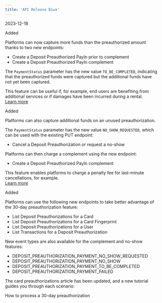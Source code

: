 ```yaml
---  
title: 'API Release Biwa'  
---  
```

<span class="date">2023-12-18</span>  
  
  
<div class="pill pill-green">Added</div>  
  

Platforms can now capture more funds than the preauthorized amount thanks to two new endpoints:  
- Create a Deposit Preauthorized PayIn prior to complement  
- Create a Deposit Preauthorized PayIn complement  

The `PaymentStatus` parameter has the new value `TO_BE_COMPLETED`, indicating that the preauthorized funds were captured but the additional funds have not yet been captured.   

This feature can be useful if, for example, end users are benefiting from additional services or if damages have been incurred during a rental.  
<a href="#" class="btn Secondary normal">Learn more</a>  
<div class="pill pill-green">Added</div>  
  

Platforms can also capture additional funds on an unused preauthorization.   

The `PaymentStatus` parameter has the new value `NO_SHOW_REQUESTED`, which can be used with the existing PUT endpoint:   
- Cancel a Deposit Preauthorization or request a no-show  

Platforms can then charge a complement using the new endpoint:  
- Create a Deposit Preauthorized PayIn complement  

This feature enables platforms to charge a penalty fee for last-minute cancellations, for example.  
<a href="#" class="btn Secondary normal">Learn more</a>  
<div class="pill pill-green">Added</div>  
  

Platforms can use the following new endpoints to take better advantage of the 30-day preauthorization feature:   
- List Deposit Preauthorizations for a Card  
- List Deposit Preauthorizations for a Card Fingerprint  
- List Deposit Preauthorizations for a User  
- List Transactions for a Deposit Preauthorization  

New event types are also available for the complement and no-show features:   
- DEPOSIT_PREAUTHORIZATION_PAYMENT_NO_SHOW_REQUESTED  
- DEPOSIT_PREAUTHORIZATION_PAYMENT_NO_SHOW  
- DEPOSIT_PREAUTHORIZATION_PAYMENT_TO_BE_COMPLETED  
- DEPOSIT_PREAUTHORIZATION_PAYMENT_FAILED  

The card preauthorizations article has been updated, and a new tutorial guides you through each scenario:  

<Card title="Tutorial">How to process a 30-day preauthorization</Card>